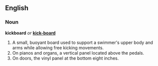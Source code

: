 ==English==

===Noun===
'''kickboard''' ''or'' '''[[kick-board]]'''
# A small, buoyant board used to support a swimmer's upper body and arms while allowing free kicking movements.
# On pianos and organs, a vertical panel located above the pedals.
# On doors, the vinyl panel at the bottom eight inches.